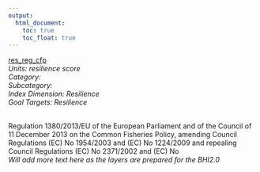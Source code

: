 ```yaml
---
output:
  html_document:
    toc: true
    toc_float: true
---
```


[res_reg_cfp](https://github.com/OHI-Science/bhi/blob/master/baltic/layers/res_reg_cfp_bhi2015.csv)\
*Units: resilience score*\
*Category:*\
*Subcategory:*\
*Index Dimension: Resilience*\
*Goal Targets: Resilience*\
<br>

Regulation 1380/2013/EU of the European Parliament and of the Council of 11 December 2013 on the Common Fisheries Policy, amending Council Regulations (EC) No 1954/2003 and (EC) No 1224/2009 and repealing Council Regulations (EC) No 2371/2002 and (EC) No\
*Will add more text here as the layers are prepared for the BHI2.0*



<br>

